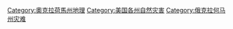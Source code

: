 [[Category:奧克拉荷馬州地理|Category:奧克拉荷馬州地理]]
[[Category:美国各州自然灾害|Category:美国各州自然灾害]]
[[Category:俄克拉何马州灾难|Category:俄克拉何马州灾难]]